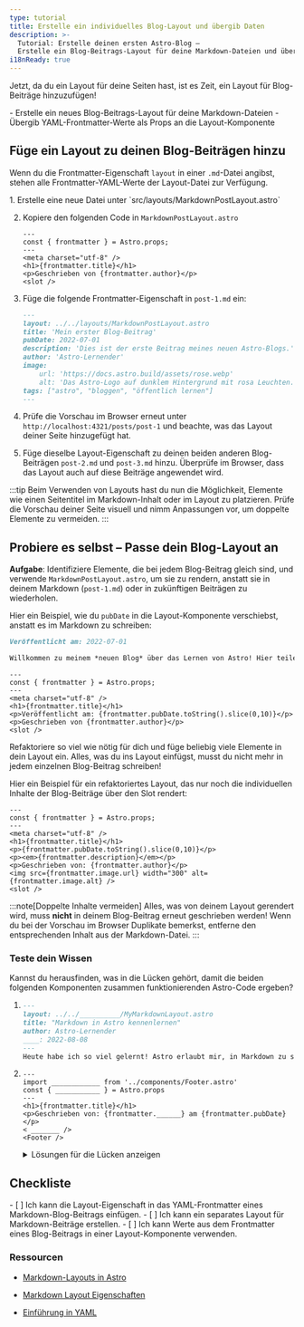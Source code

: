```yaml
---
type: tutorial
title: Erstelle ein individuelles Blog-Layout und übergib Daten
description: >-
  Tutorial: Erstelle deinen ersten Astro-Blog —
  Erstelle ein Blog-Beitrags-Layout für deine Markdown-Dateien und übergebe Frontmatter-Werte als Props
i18nReady: true
---
```



Jetzt, da du ein Layout für deine Seiten hast, ist es Zeit, ein Layout für Blog-Beiträge hinzuzufügen!

<PreCheck>
  - Erstelle ein neues Blog-Beitrags-Layout für deine Markdown-Dateien
  - Übergib YAML-Frontmatter-Werte als Props an die Layout-Komponente
</PreCheck>

## Füge ein Layout zu deinen Blog-Beiträgen hinzu

Wenn du die Frontmatter-Eigenschaft `layout` in einer `.md`-Datei angibst, stehen alle Frontmatter-YAML-Werte der Layout-Datei zur Verfügung.

<Steps>
1. Erstelle eine neue Datei unter `src/layouts/MarkdownPostLayout.astro`

2. Kopiere den folgenden Code in `MarkdownPostLayout.astro`

    ```astro title="src/layouts/MarkdownPostLayout.astro"
    ---
    const { frontmatter } = Astro.props;
    ---
    <meta charset="utf-8" />
    <h1>{frontmatter.title}</h1>
    <p>Geschrieben von {frontmatter.author}</p>
    <slot />
    ```

3. Füge die folgende Frontmatter-Eigenschaft in `post-1.md` ein:

    ```markdown title="src/pages/posts/post-1.md" ins={2}
    ---
    layout: ../../layouts/MarkdownPostLayout.astro
    title: 'Mein erster Blog-Beitrag'
    pubDate: 2022-07-01
    description: 'Dies ist der erste Beitrag meines neuen Astro-Blogs.'
    author: 'Astro-Lernender'
    image:
        url: 'https://docs.astro.build/assets/rose.webp' 
        alt: 'Das Astro-Logo auf dunklem Hintergrund mit rosa Leuchten.'
    tags: ["astro", "bloggen", "öffentlich lernen"]
    ---
    ```

4. Prüfe die Vorschau im Browser erneut unter `http://localhost:4321/posts/post-1` und beachte, was das Layout deiner Seite hinzugefügt hat.  

5. Füge dieselbe Layout-Eigenschaft zu deinen beiden anderen Blog-Beiträgen `post-2.md` und `post-3.md` hinzu. Überprüfe im Browser, dass das Layout auch auf diese Beiträge angewendet wird.
</Steps>

:::tip
Beim Verwenden von Layouts hast du nun die Möglichkeit, Elemente wie einen Seitentitel im Markdown-Inhalt oder im Layout zu platzieren. Prüfe die Vorschau deiner Seite visuell und nimm Anpassungen vor, um doppelte Elemente zu vermeiden.
:::

<Box icon="puzzle-piece">

## Probiere es selbst – Passe dein Blog-Layout an

**Aufgabe**: Identifiziere Elemente, die bei jedem Blog-Beitrag gleich sind, und verwende `MarkdownPostLayout.astro`, um sie zu rendern, anstatt sie in deinem Markdown (`post-1.md`) oder in zukünftigen Beiträgen zu wiederholen.

Hier ein Beispiel, wie du `pubDate` in die Layout-Komponente verschiebst, anstatt es im Markdown zu schreiben:

```markdown title="src/pages/posts/post-1.md" del={1}
Veröffentlicht am: 2022-07-01

Willkommen zu meinem *neuen Blog* über das Lernen von Astro! Hier teile ich meinen Lernweg, während ich eine neue Website erstelle.
```

```astro title="src/layouts/MarkdownPostLayout.astro" ins={6}
---
const { frontmatter } = Astro.props;
---
<meta charset="utf-8" />
<h1>{frontmatter.title}</h1>
<p>Veröffentlicht am: {frontmatter.pubDate.toString().slice(0,10)}</p>
<p>Geschrieben von {frontmatter.author}</p>
<slot />
```

Refaktoriere so viel wie nötig für dich und füge beliebig viele Elemente in dein Layout ein. Alles, was du ins Layout einfügst, musst du nicht mehr in jedem einzelnen Blog-Beitrag schreiben!

Hier ein Beispiel für ein refaktoriertes Layout, das nur noch die individuellen Inhalte der Blog-Beiträge über den Slot rendert:

```astro title="src/layouts/MarkdownPostLayout.astro"
---
const { frontmatter } = Astro.props;
---
<meta charset="utf-8" />
<h1>{frontmatter.title}</h1>
<p>{frontmatter.pubDate.toString().slice(0,10)}</p>
<p><em>{frontmatter.description}</em></p>
<p>Geschrieben von: {frontmatter.author}</p>
<img src={frontmatter.image.url} width="300" alt={frontmatter.image.alt} />
<slot />
```
</Box>

:::note[Doppelte Inhalte vermeiden]
Alles, was von deinem Layout gerendert wird, muss **nicht** in deinem Blog-Beitrag erneut geschrieben werden! Wenn du bei der Vorschau im Browser Duplikate bemerkst, entferne den entsprechenden Inhalt aus der Markdown-Datei.
:::

<Box icon="question-mark">

### Teste dein Wissen

Kannst du herausfinden, was in die Lücken gehört, damit die beiden folgenden Komponenten zusammen funktionierenden Astro-Code ergeben?

1.  ```markdown title="src/pages/posts/learning-astro.md"
    ---
    layout: ../../__________/MyMarkdownLayout.astro
    title: "Markdown in Astro kennenlernen"
    author: Astro-Lernender
    ____: 2022-08-08
    ---
    Heute habe ich so viel gelernt! Astro erlaubt mir, in Markdown zu schreiben, und gleichzeitig Variablen aus dem Frontmatter zu verwenden. Ich kann diese Werte sogar in einer Astro-Layout-Komponente abrufen.
    ```

2.  ```astro title="src/layouts/MyMarkdownLayout.astro"
    ---
    import ____________ from '../components/Footer.astro'
    const { ___________ } = Astro.props
    ---
    <h1>{frontmatter.title}</h1>
    <p>Geschrieben von: {frontmatter.______} am {frontmatter.pubDate}</p>
    < _______ />
    <Footer />
    ```
    <details>
        <summary>Lösungen für die Lücken anzeigen</summary>

        1.  ```markdown title="src/pages/posts/learning-astro.md" "layouts" "pubDate"
            ---
            layout: ../../layouts/MyMarkdownLayout.astro
            title: "Markdown in Astro kennenlernen"
            author: Astro-Lernender
            pubDate: 2022-08-08
            ---
            Heute habe ich so viel gelernt! Astro erlaubt mir, in Markdown zu schreiben, und gleichzeitig Variablen aus dem Frontmatter zu verwenden. Ich kann diese Werte sogar in einer Astro-Layout-Komponente abrufen.
            ```

        2.  ```astro title="src/layouts/MyMarkdownLayout.astro" " Footer " " frontmatter " "author" "slot"
            ---
            import Footer from '../components/Footer.astro'
            const { frontmatter } = Astro.props
            ---
            <h1>{frontmatter.title}</h1>
            <p>Geschrieben von: {frontmatter.author} am {frontmatter.pubDate}</p>
            <slot />
            <Footer />
            ```
    </details>
</Box>

<Box icon="check-list">

## Checkliste

<Checklist>
- [ ] Ich kann die Layout-Eigenschaft in das YAML-Frontmatter eines Markdown-Blog-Beitrags einfügen.
- [ ] Ich kann ein separates Layout für Markdown-Beiträge erstellen.
- [ ] Ich kann Werte aus dem Frontmatter eines Blog-Beitrags in einer Layout-Komponente verwenden.
</Checklist>

</Box>

### Ressourcen

- [Markdown-Layouts in Astro](/de/guides/markdown-content/#frontmatter-layout-property)

- [Markdown Layout Eigenschaften](/de/basics/layouts/#markdown-layout-eigenschaften)

- [Einführung in YAML](https://dev.to/paulasantamaria/introduction-to-yaml-125f) <Badge class="neutral-badge" text="external" />
